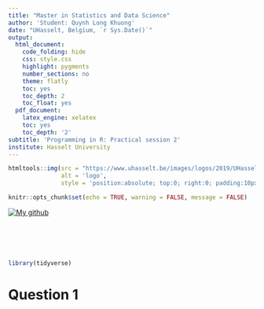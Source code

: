 ```yaml
---
title: "Master in Statistics and Data Science"
author: 'Student: Quynh Long Khuong'
date: "UHasselt, Belgium, `r Sys.Date()`"
output:
  html_document:
    code_folding: hide
    css: style.css
    highlight: pygments
    number_sections: no
    theme: flatly
    toc: yes
    toc_depth: 2
    toc_float: yes
  pdf_document:
    latex_engine: xelatex
    toc: yes
    toc_depth: '2'
subtitle: 'Programming in R: Practical session 2'
institute: Hasselt University
---
```



```r
htmltools::img(src = "https://www.uhasselt.be/images/logos/2019/UHasselt-standaard.png", 
               alt = 'logo', 
               style = 'position:absolute; top:0; right:0; padding:10px; height:140px; width:auto; max-width:300px;')
```

```r
knitr::opts_chunk$set(echo = TRUE, warning = FALSE, message = FALSE)
```

<div style= "height:60px; width:auto; max-width:100px;">
[![My github](images/github2.png)](https://khuongquynhlong.github.io/Biostat/)
</div>

<br>


```r
library(tidyverse)
```

# Question 1 {.tabset .tabset-fade .tabset-pills}
















